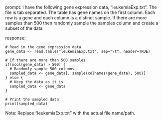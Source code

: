prompt:
I have the following gene expression data, "leukemiaExp.txt". The file is tab separated. The table has gene names on the first column. Each row is a gene and each column is a distinct sample.  If there are more samples than 500 then randomly sample the samples column and create a subset of the data

response:
```
# Read in the gene expression data
gene_data <- read.table("leukemiaExp.txt", sep="\t", header=TRUE)

# If there are more than 500 samples
if(ncol(gene_data) > 500) {
  # Randomly sample 500 columns
  sampled_data <- gene_data[, sample(colnames(gene_data), 500)]
} else {
  # Keep the data as it is
  sampled_data <- gene_data
}

# Print the sampled data
print(sampled_data)
```
Note: Replace "leukemiaExp.txt" with the actual file name/path.
